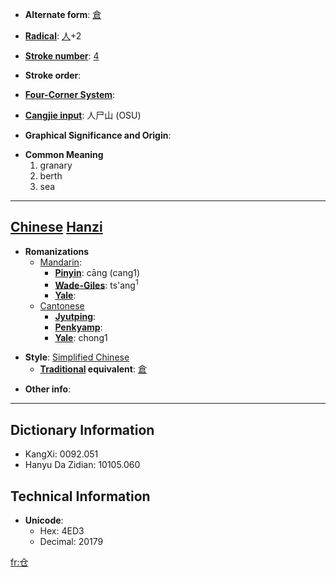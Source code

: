 * '''Alternate form''': [[倉]]

* '''[[Wiktionary:Chinese radical index| Radical]]''': [[Wiktionary:Chinese radical index 人|人]]+2

* '''[[Wiktionary:Chinese total strokes index|Stroke number]]''': [[Wiktionary:Chinese total strokes index 4|4]]

* '''Stroke order''': 

* '''[[Wiktionary:Chinese four corner index|Four-Corner System]]''': 

* '''[[Wiktionary:Chinese Cangjie index|Cangjie input]]''': 人尸山 (OSU)

* '''Graphical Significance and Origin''': 

* '''Common Meaning'''
*#granary
*# berth
*# sea


----

== [[Chinese]] [[Hanzi]] ==

* '''Romanizations'''
** [[Mandarin]]:
*** '''[[Pinyin]]''': cāng (cang1)
*** '''[[Wade-Giles]]''': ts'ang<sup>1</sup>
*** '''[[Yale]]''': 
**[[Cantonese]]
***'''[[Jyutping]]''':
***'''[[Penkyamp]]''': 
***'''[[Yale]]''': chong1

* '''Style''': [[Simplified Chinese]] 
** '''[[Traditional Chinese|Traditional]] equivalent''': [[倉]]

* '''Other info''': 

----

== Dictionary Information ==

* KangXi: 0092.051
* Hanyu Da Zidian: 10105.060

== Technical Information ==

* '''Unicode''':
** Hex: 4ED3
** Decimal: 20179

[[fr:仓]]